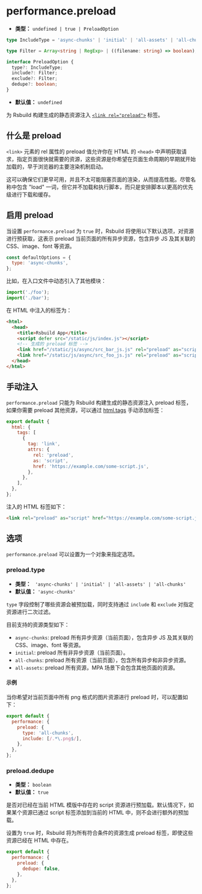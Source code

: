 # performance.preload

- **类型：** `undefined | true | PreloadOption`

```ts
type IncludeType = 'async-chunks' | 'initial' | 'all-assets' | 'all-chunks';

type Filter = Array<string | RegExp> | ((filename: string) => boolean);

interface PreloadOption {
  type?: IncludeType;
  include?: Filter;
  exclude?: Filter;
  dedupe?: boolean;
}
```

- **默认值：** `undefined`

为 Rsbuild 构建生成的静态资源注入 [`<link rel="preload">`](https://developer.mozilla.org/zh-CN/docs/Web/HTML/Attributes/rel/preload) 标签。

## 什么是 preload

`<link>` 元素的 rel 属性的 preload 值允许你在 HTML 的 `<head>` 中声明获取请求，指定页面很快就需要的资源，这些资源是你希望在页面生命周期的早期就开始加载的，早于浏览器的主要渲染机制启动。

这可以确保它们更早可用，并且不太可能阻塞页面的渲染，从而提高性能。尽管名称中包含 "load" 一词，但它并不加载和执行脚本，而只是安排脚本以更高的优先级进行下载和缓存。

## 启用 preload

当设置 `performance.preload` 为 `true` 时，Rsbuild 将使用以下默认选项，对资源进行预获取，这表示 preload 当前页面的所有异步资源，包含异步 JS 及其关联的 CSS、image、font 等资源。

```js
const defaultOptions = {
  type: 'async-chunks',
};
```

比如，在入口文件中动态引入了其他模块：

```js title="index.js"
import('./foo');
import('./bar');
```

在 HTML 中注入的标签为：

```html
<html>
  <head>
    <title>Rsbuild App</title>
    <script defer src="/static/js/index.js"></script>
    <!-- 生成的 preload 标签 -->
    <link href="/static/js/async/src_bar_js.js" rel="preload" as="script" />
    <link href="/static/js/async/src_foo_js.js" rel="preload" as="script" />
  </head>
</html>
```

## 手动注入

`performance.preload` 只能为 Rsbuild 构建生成的静态资源注入 preload 标签，如果你需要 preload 其他资源，可以通过 [html.tags](/config/html/tags) 手动添加标签：

```js title="rsbuild.config.ts"
export default {
  html: {
    tags: [
      {
        tag: 'link',
        attrs: {
          rel: 'preload',
          as: 'script',
          href: 'https://example.com/some-script.js',
        },
      },
    ],
  },
};
```

注入的 HTML 标签如下：

```html
<link rel="preload" as="script" href="https://example.com/some-script.js" />
```

## 选项

`performance.preload` 可以设置为一个对象来指定选项。

### preload.type

- **类型：** ` 'async-chunks' | 'initial' | 'all-assets' | 'all-chunks'`
- **默认值：** `'async-chunks'`

`type` 字段控制了哪些资源会被预加载，同时支持通过 `include` 和 `exclude` 对指定资源进行二次过滤。

目前支持的资源类型如下：

- `async-chunks`: preload 所有异步资源（当前页面），包含异步 JS 及其关联的 CSS、image、font 等资源。
- `initial`: preload 所有非异步资源（当前页面）。
- `all-chunks`: preload 所有资源（当前页面），包含所有异步和非异步资源。
- `all-assets`: preload 所有资源，MPA 场景下会包含其他页面的资源。

#### 示例

当你希望对当前页面中所有 png 格式的图片资源进行 preload 时，可以配置如下：

```js
export default {
  performance: {
    preload: {
      type: 'all-chunks',
      include: [/.*\.png$/],
    },
  },
};
```

### preload.dedupe

- **类型：** `boolean`
- **默认值：** `true`

是否对已经在当前 HTML 模版中存在的 script 资源进行预加载。默认情况下，如果某个资源已通过 script 标签添加到当前的 HTML 中，则不会进行额外的预加载。

设置为 `true` 时，Rsbuild 将为所有符合条件的资源生成 preload 标签，即使这些资源已经在 HTML 中存在。

```js
export default {
  performance: {
    preload: {
      dedupe: false,
    },
  },
};
```
